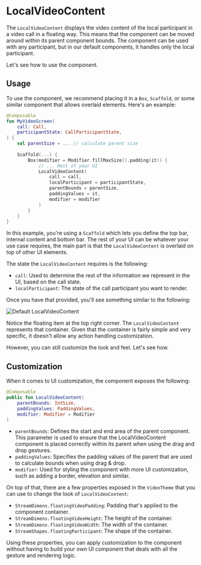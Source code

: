 # LocalVideoContent

The `LocalVideoContent` displays the video content of the local participant in a video call in a floating way. This means that the component can be moved around within its parent component bounds. The component can be used with any participant, but in our default components, it handles only the local participant.

Let's see how to use the component.

## Usage

To use the component, we recommend placing it in a `Box`, `Scaffold`, or some similar component that allows overlaid elements. Here's an example:

```kotlin
@Composable
fun MyVideoScreen(
    call: Call,
    participantState: CallParticipantState,
) {
    val parentSize = ... // calculate parent size
  
    Scaffold(...) {
        Box(modifier = Modifier.fillMaxSize().padding(it)) {
            // ... Rest of your UI
            LocalVideoContent(
                call = call,
                localParticipant = participantState,
                parentBounds = parentSize,
                paddingValues = it,
                modifier = modifier
            )
        }
    }
}
```

In this example, you're using a `Scaffold` which lets you define the top bar, internal content and bottom bar. The rest of your UI can be whatever your use case requires, the main part is that the `LocalVideoContent` is overlaid on top of other UI elements.

The state the `LocalVideoContent` requires is the following:

* `call`: Used to determine the rest of the information we represent in the UI, based on the call state.
* `localParticipant`: The state of the call participant you want to render.

Once you have that provided, you'll see something similar to the following:

![Default LocalVideoContent](https://user-images.githubusercontent.com/17215808/223443776-abd2aefa-ade7-4c97-9150-a59b6f3ae2c5.png)

Notice the floating item at the top right corner. The `LocalVideoContent` represents that container. Given that the container is fairly simple and very specific, it doesn't allow any action handling customization.

However, you can still customize the look and feel. Let's see how.

## Customization

When it comes to UI customization, the component exposes the following:

```kotlin
@Composable
public fun LocalVideoContent(
    parentBounds: IntSize,
    paddingValues: PaddingValues,
    modifier: Modifier = Modifier
) 
```

* `parentBounds`: Defines the start and end area of the parent component. This parameter is used to ensure that the LocalVideoContent component is placed correctly within its parent when using the drag and drop gestures.
* `paddingValues`: Specifies the padding values of the parent that are used to calculate bounds when using drag & drop.
* `modifier`: Used for styling the component with more UI customization, such as adding a border, elevation and similar.

On top of that, there are a few properties exposed in the `VideoTheme` that you can use to change the look of `LocalVideoContent`:

* `StreamDimens.floatingVideoPadding`: Padding that's applied to the component container.
* `StreamDimens.floatingVideoHeight`: The height of the container.
* `StreamDimens.floatingVideoWidth`: The width of the container.
* `StreamShapes.floatingParticipant`: The shape of the container.

Using these properties, you can apply customization to the component without having to build your own UI component that deals with all the gesture and rendering logic.





